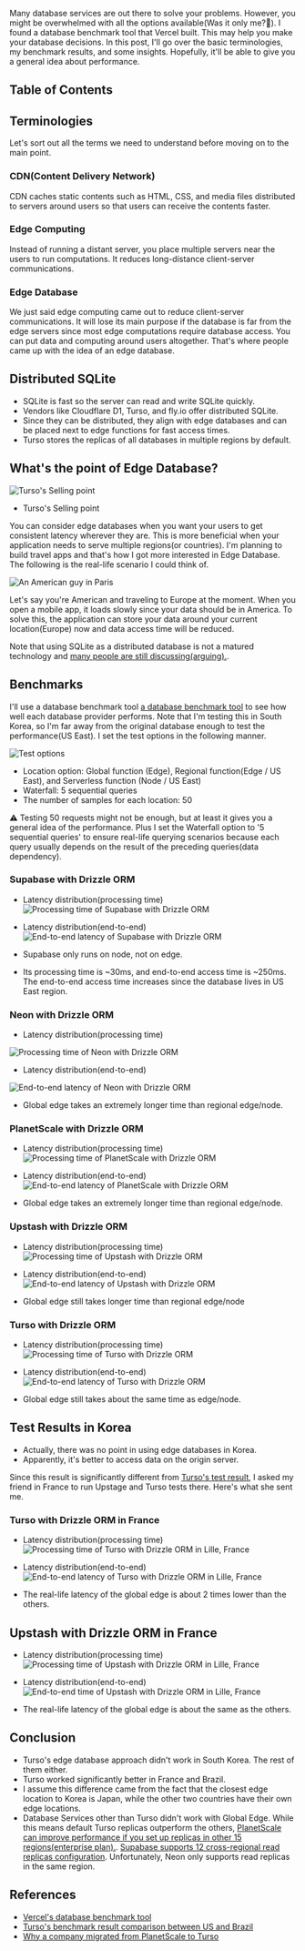 Many database services are out there to solve your problems. However, you might be overwhelmed with all the options available(Was it only me?🥲). I found a database benchmark tool that Vercel built. This may help you make your database decisions. In this post, I'll go over the basic terminologies, my benchmark results, and some insights. Hopefully, it'll be able to give you a general idea about performance.

## Table of Contents

## Terminologies

Let's sort out all the terms we need to understand before moving on to the main point.

### CDN(Content Delivery Network)

CDN caches static contents such as HTML, CSS, and media files distributed to servers around users so that users can receive the contents faster.

### Edge Computing

Instead of running a distant server, you place multiple servers near the users to run computations. It reduces long-distance client-server communications.

### Edge Database

We just said edge computing came out to reduce client-server communications. It will lose its main purpose if the database is far from the edge servers since most edge computations require database access. You can put data and computing around users altogether. That's where people came up with the idea of an edge database.

## Distributed SQLite

- SQLite is fast so the server can read and write SQLite quickly.
- Vendors like Cloudflare D1, Turso, and fly.io offer distributed SQLite.
- Since they can be distributed, they align with edge databases and can be placed next to edge functions for fast access times.
- Turso stores the replicas of all databases in multiple regions by default.

## What's the point of Edge Database?

![Turso's Selling point](https://dev-to-uploads.s3.amazonaws.com/uploads/articles/kkheocvr32go0wzr195w.png)

- Turso's Selling point

You can consider edge databases when you want your users to get consistent latency wherever they are. This is more beneficial when your application needs to serve multiple regions(or countries). I'm planning to build travel apps and that's how I got more interested in Edge Database. The following is the real-life scenario I could think of.

![An American guy in Paris](https://dev-to-uploads.s3.amazonaws.com/uploads/articles/08tlulov600yivqdmfjz.jpg)

Let's say you're American and traveling to Europe at the moment. When you open a mobile app, it loads slowly since your data should be in America. To solve this, the application can store your data around your current location(Europe) now and data access time will be reduced.

Note that using SQLite as a distributed database is not a matured technology and [many people are still discussing(arguing).](https://news.ycombinator.com/item?id=39975596).

## Benchmarks

I'll use a database benchmark tool [a database benchmark tool](https://github.com/vercel-labs/function-database-latency) to see how well each database provider performs. Note that I'm testing this in South Korea, so I'm far away from the original database enough to test the performance(US East). I set the test options in the following manner.

![Test options](https://dev-to-uploads.s3.amazonaws.com/uploads/articles/wzk708ajc4d1kb0q4olq.png)

- Location option: Global function (Edge), Regional function(Edge / US East), and Serverless function (Node / US East)
- Waterfall: 5 sequential queries
- The number of samples for each location: 50

⚠️ Testing 50 requests might not be enough, but at least it gives you a general idea of the performance. Plus I set the Waterfall option to '5 sequential queries' to ensure real-life querying scenarios because each query usually depends on the result of the preceding queries(data dependency).

### Supabase with Drizzle ORM

- Latency distribution(processing time)
  ![Processing time of Supabase with Drizzle ORM](https://dev-to-uploads.s3.amazonaws.com/uploads/articles/k377a5y59ypqaiibdqvv.png)

- Latency distribution(end-to-end)
  ![End-to-end latency of Supabase with Drizzle ORM](https://dev-to-uploads.s3.amazonaws.com/uploads/articles/92n9n36350li02nl0uqd.png)

- Supabase only runs on node, not on edge.
- Its processing time is ~30ms, and end-to-end access time is ~250ms. The end-to-end access time increases since the database lives in US East region.

### Neon with Drizzle ORM

- Latency distribution(processing time)

![Processing time of Neon with Drizzle ORM](https://dev-to-uploads.s3.amazonaws.com/uploads/articles/toquz5ooe9fr7ih38i7u.png)

- Latency distribution(end-to-end)

![End-to-end latency of Neon with Drizzle ORM](https://dev-to-uploads.s3.amazonaws.com/uploads/articles/jfgtyey64vsjxfcpqdfu.png)

- Global edge takes an extremely longer time than regional edge/node.

### PlanetScale with Drizzle ORM

- Latency distribution(processing time)
  ![Processing time of PlanetScale with Drizzle ORM](https://dev-to-uploads.s3.amazonaws.com/uploads/articles/m66h5ol65jg0nvbhtehq.png)

- Latency distribution(end-to-end)
  ![End-to-end latency of PlanetScale with Drizzle ORM](https://dev-to-uploads.s3.amazonaws.com/uploads/articles/gtpqkwtdi02zqzwzwanu.png)

- Global edge takes an extremely longer time than regional edge/node.

### Upstash with Drizzle ORM

- Latency distribution(processing time)
  ![Processing time of Upstash with Drizzle ORM](https://dev-to-uploads.s3.amazonaws.com/uploads/articles/w18cvpifi1wlg5sro9bi.png)

- Latency distribution(end-to-end)
  ![End-to-end latency of Upstash with Drizzle ORM](https://dev-to-uploads.s3.amazonaws.com/uploads/articles/lgnjqlkly33mq3vd0ygf.png)

- Global edge still takes longer time than regional edge/node

### Turso with Drizzle ORM

- Latency distribution(processing time)
  ![Processing time of Turso with Drizzle ORM](https://dev-to-uploads.s3.amazonaws.com/uploads/articles/wdkfav54s6mt2db0hiyc.png)

- Latency distribution(end-to-end)
  ![End-to-end latency of Turso with Drizzle ORM](https://dev-to-uploads.s3.amazonaws.com/uploads/articles/dyok11ygl54braxzmves.png)

- Global edge still takes about the same time as edge/node.

## Test Results in Korea

- Actually, there was no point in using edge databases in Korea.
- Apparently, it's better to access data on the origin server.

Since this result is significantly different from [Turso's test result](https://turso.tech/blog/vercel-benchmarks-show-turso-has-low-latencies-everywhere-what-the-data-edge-is-good-for-7407579d4c88), I asked my friend in France to run Upstage and Turso tests there. Here's what she sent me.

### Turso with Drizzle ORM in France

- Latency distribution(processing time)
  ![Processing time of Turso with Drizzle ORM in Lille, France](https://dev-to-uploads.s3.amazonaws.com/uploads/articles/iu6k1wb9fqs6yapls175.png)

- Latency distribution(end-to-end)
  ![End-to-end latency of Turso with Drizzle ORM in Lille, France](https://dev-to-uploads.s3.amazonaws.com/uploads/articles/bej6a0hsfufrub34u64y.png)

- The real-life latency of the global edge is about 2 times lower than the others.

## Upstash with Drizzle ORM in France

- Latency distribution(processing time)
  ![Processing time of Upstash with Drizzle ORM in Lille, France](https://dev-to-uploads.s3.amazonaws.com/uploads/articles/8skqfx7van08a1h2kdhc.png)

- Latency distribution(end-to-end)
  ![End-to-end time of Upstash with Drizzle ORM in Lille, France](https://dev-to-uploads.s3.amazonaws.com/uploads/articles/cvhqqeqre8n6ib2yicba.png)

- The real-life latency of the global edge is about the same as the others.

## Conclusion

- Turso's edge database approach didn't work in South Korea. The rest of them either.
- Turso worked significantly better in France and Brazil.
- I assume this difference came from the fact that the closest edge location to Korea is Japan, while the other two countries have their own edge locations.
- Database Services other than Turso didn't work with Global Edge. While this means default Turso replicas outperform the others, [PlanetScale can improve performance if you set up replicas in other 15 regions(enterprise plan).](https://planetscale.com/docs/concepts/replicas). [Supabase supports 12 cross-regional read replicas configuration](https://supabase.com/docs/guides/database/replication).
  Unfortunately, Neon only supports read replicas in the same region.

## References

- [Vercel's database benchmark tool](https://github.com/vercel-labs/function-database-latency)
- [Turso's benchmark result comparison between US and Brazil](https://turso.tech/blog/vercel-benchmarks-show-turso-has-low-latencies-everywhere-what-the-data-edge-is-good-for-7407579d4c88)
- [Why a company migrated from PlanetScale to Turso](https://www.openstatus.dev/blog/migration-planetscale-to-turso)
